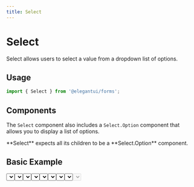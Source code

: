 ```yaml
---
title: Select
---
```



# Select

Select allows users to select a value from a dropdown list of options.

## Usage

```jsx
import { Select } from '@elegantui/forms';
```

## Components

The `Select` component also includes a `Select.Option` component that allows you to display a list of options.

<Callout emoji='⚠️'>
  **Select** expects all its children to be a **Select.Option** component.
</Callout>

## Basic Example

<Select />

```jsx
import { Select } from '@elegantui/forms';

export default function App() {
  const people = [
    { id: 1, name: 'Durward Reynolds', unavailable: false },
    { id: 2, name: 'Kenton Towne', unavailable: false },
    { id: 3, name: 'Therese Wunsch', unavailable: false },
    { id: 4, name: 'Benedict Kessler', unavailable: true },
    { id: 5, name: 'Katelyn Rohan', unavailable: false }
  ];

  const [person, setPerson] = React.useState(people[0]);

  return (
    <Select
      name='default'
      label='Select'
      selectedText={person.name}
      value={person}
      onChange={(p) => setPerson(p)}
    >
      {people.map((person) => (
        <Select.Option
          key={person.id}
          optionText={person.name}
          value={person}
        />
      ))}
    </Select>
  );
}
```

### Displaying selected value

The value passed to the `selectedText` prop is displayed inside the select input. This value is usually the option selected by the user.

<Callout emoji='⚠️'>
  **selectedText** must be a **string** for the value to be displayed correctly.
</Callout>

### Variants

Select component is available in six variants.

<Select variant='primary' />
<Select variant='secondary' />
<Select variant='error' />
<Select variant='warning' />
<Select variant='success' />
<Select variant='default' />

```jsx
import { Select } from '@elegantui/forms';

export default function App() {
  const people = [
    { id: 1, name: 'Durward Reynolds', unavailable: false },
    { id: 2, name: 'Kenton Towne', unavailable: false },
    { id: 3, name: 'Therese Wunsch', unavailable: false },
    { id: 4, name: 'Benedict Kessler', unavailable: true },
    { id: 5, name: 'Katelyn Rohan', unavailable: false }
  ];

  const [person, setPerson] = React.useState(people[0]);
  return (
    <Select
      name='Default'
      label='Select'
      selectedText={person.name}
      value={person}
      onChange={(p) => setPerson(p)}
      variant='primary' // 'default' | 'secondary' | 'success' | 'warning' | 'error'
    >
      {people.map((person) => (
        <Select.Option
          key={person.id}
          optionText={person.name}
          value={person}
        />
      ))}
    </Select>
  );
}
```

### Label

Select component renders a `label` for accessibility purposes. The value for the label can be provided using the `label` prop. If you would like to hide the label but still keep it accessible to screen readers you can pass a `hideLabel` prop.

<Select variant='primary' label='Primary' hideLabel />

```jsx
import { Select } from '@elegantui/forms';

export default function App() {
  const people = [
    { id: 1, name: 'Durward Reynolds', unavailable: false },
    { id: 2, name: 'Kenton Towne', unavailable: false },
    { id: 3, name: 'Therese Wunsch', unavailable: false },
    { id: 4, name: 'Benedict Kessler', unavailable: true },
    { id: 5, name: 'Katelyn Rohan', unavailable: false }
  ];

  const [person, setPerson] = React.useState(people[0]);
  return (
    <Select
      name='primary'
      label='Primary'
      selectedText={person.name}
      value={person}
      onChange={(p) => setPerson(p)}
      variant='primary'
      hideLabel
    >
      {people.map((person) => (
        <Select.Option
          key={person.id}
          optionText={person.name}
          value={person}
        />
      ))}
    </Select>
  );
}
```

### Disabled state

Select component can be disabled by using the `disabled` prop. This will disable the entire component. For disabling only certain options the `disabled` prop needs be passed to each `Select.Option` component individually.

<Select variant='primary' disabled />

```js
import { Select } from '@elegantui/forms';

export default function App() {
  const people = [
    { id: 1, name: 'Durward Reynolds', unavailable: false },
    { id: 2, name: 'Kenton Towne', unavailable: false },
    { id: 3, name: 'Therese Wunsch', unavailable: false },
    { id: 4, name: 'Benedict Kessler', unavailable: true },
    { id: 5, name: 'Katelyn Rohan', unavailable: false }
  ];

  const [person, setPerson] = React.useState(people[0]);
  return (
    <Select
      name='primary'
      label='Primary'
      selectedText={person.name}
      value={person}
      onChange={(p) => setPerson(p)}
      variant='primary'
      disabled
    >
      {people.map((person) => (
        <Select.Option
          key={person.id}
          optionText={person.name}
          value={person}
          disabled={person.unavailable} // use this to disable only certain options
        />
      ))}
    </Select>
  );
}
```

#### Available Props

---

`Select`

| **Prop**         | **Values**                                                                                      | **Default** |
| ---------------- | ----------------------------------------------------------------------------------------------- | ----------- |
| **name**         | `string`                                                                                        | --          |
| **selectedText** | `string`                                                                                        | --          |
| **value**        | `<SelectValue = unknown>`                                                                       | --          |
| **onChange**     | `(value: <SelectValue = unknown>) => void`                                                      | --          |
| **disabled**     | <code>true &#124; false </code>                                                                 | `false`     |
| **label**        | `string`                                                                                        | --          |
| **hideLabel**    | <code>true &#124; false </code>                                                                 | `false`     |
| **children**     | <code>Select.Option &#124; Select.Option[] </code>                                              | --          |
| **variant**      | <code>default &#124; primary &#124; secondary &#124; error &#124; success &#124; warning</code> | `primary`   |
| **className**    | `string`                                                                                        | --          |

`Select.Option`

| **Prop**       | **Values**                      | **Default** |
| -------------- | ------------------------------- | ----------- |
| **value**      | `<SelectValue = unknown>`       | --          |
| **optionText** | `string`                        | --          |
| **disabled**   | <code>true &#124; false </code> | `false`     |
| **className**  | `string`                        | --          |
